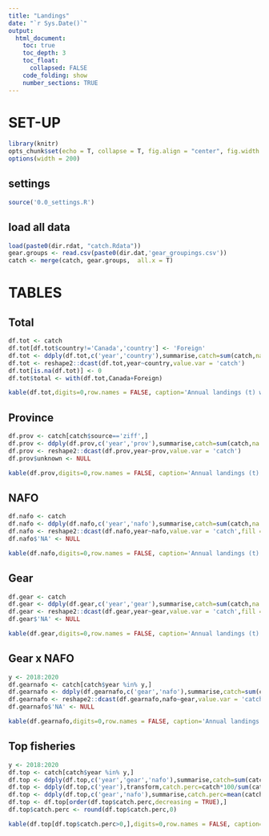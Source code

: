 ```yaml
---
title: "Landings"
date: "`r Sys.Date()`"
output:
  html_document:
    toc: true
    toc_depth: 3
    toc_float:
      collapsed: FALSE
    code_folding: show
    number_sections: TRUE
---
```

    
# SET-UP
```r
library(knitr)
opts_chunk$set(echo = T, collapse = T, fig.align = "center", fig.width = 9, fig.height = 6)
options(width = 200)
```    

## settings
```r
source('0.0_settings.R')
```

## load all data
```r
load(paste0(dir.rdat, "catch.Rdata"))
gear.groups <- read.csv(paste0(dir.dat,'gear_groupings.csv'))
catch <- merge(catch, gear.groups,  all.x = T)
```

# TABLES {.tabset}

## Total
```r
df.tot <- catch
df.tot[df.tot$country!='Canada','country'] <- 'Foreign'
df.tot <- ddply(df.tot,c('year','country'),summarise,catch=sum(catch,na.rm=T))
df.tot <- reshape2::dcast(df.tot,year~country,value.var = 'catch')
df.tot[is.na(df.tot)] <- 0
df.tot$total <- with(df.tot,Canada+Foreign)

kable(df.tot,digits=0,row.names = FALSE, caption='Annual landings (t) within Canada’s Exclusive Economic Zone')

```

## Province
```r
df.prov <- catch[catch$source=='ziff',]                                            # how did Thomas got provincial from 1985 onwards?
df.prov <- ddply(df.prov,c('year','prov'),summarise,catch=sum(catch,na.rm=T))
df.prov <- reshape2::dcast(df.prov,year~prov,value.var = 'catch')
df.prov$unknown <- NULL                                                            

kable(df.prov,digits=0,row.names = FALSE, caption='Annual landings (t) by province')

```

## NAFO
```r
df.nafo <- catch
df.nafo <- ddply(df.nafo,c('year','nafo'),summarise,catch=sum(catch,na.rm=T))
df.nafo <- reshape2::dcast(df.nafo,year~nafo,value.var = 'catch',fill = 0)
df.nafo$'NA' <- NULL                                                            

kable(df.nafo,digits=0,row.names = FALSE, caption='Annual landings (t) by NAFO division')

```

## Gear
```r
df.gear <- catch
df.gear <- ddply(df.gear,c('year','gear'),summarise,catch=sum(catch,na.rm=T))
df.gear <- reshape2::dcast(df.gear,year~gear,value.var = 'catch',fill = 0)
df.gear$'NA' <- NULL                                                            

kable(df.gear,digits=0,row.names = FALSE, caption='Annual landings (t) by gear type')

```

## Gear x NAFO
```r
y <- 2018:2020                                                               #(3 last years with complete date)
df.gearnafo <- catch[catch$year %in% y,]
df.gearnafo <- ddply(df.gearnafo,c('gear','nafo'),summarise,catch=sum(catch,na.rm=T))
df.gearnafo <- reshape2::dcast(df.gearnafo,nafo~gear,value.var = 'catch',fill = 0)
df.gearnafo$'NA' <- NULL                                                            

kable(df.gearnafo,digits=0,row.names = FALSE, caption='Annual landings (t) by gear type and NAFO division')

```

## Top fisheries
```r
y <- 2018:2020                                                               # years to consider (one or multiple)
df.top <- catch[catch$year %in% y,]
df.top <- ddply(df.top,c('year','gear','nafo'),summarise,catch=sum(catch,na.rm=T))
df.top <- ddply(df.top,c('year'),transform,catch.perc=catch*100/sum(catch,na.rm=T))
df.top <- ddply(df.top,c('gear','nafo'),summarise,catch.perc=mean(catch.perc,na.rm=T),catch.mean=mean(catch),catch.tot=sum(catch)) # average percentage
df.top <- df.top[order(df.top$catch.perc,decreasing = TRUE),]
df.top$catch.perc <- round(df.top$catch.perc,0)

kable(df.top[df.top$catch.perc>0,],digits=0,row.names = FALSE, caption='Top fisheries 2018-2020')

```